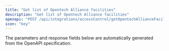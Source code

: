 ```yaml
---
title: "Get list of Opentech Alliance facilities"
description: "Get list of Opentech Alliance facilities"
openapi: "POST /api/integrations/accessControl/getOpentechAllianceFacilities"
icon: "key"
---
```


<Note>
The parameters and response fields below are automatically generated from the OpenAPI specification.
</Note>

